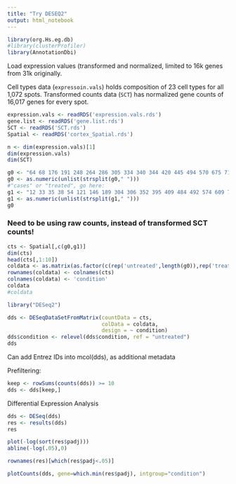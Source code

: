 ---
title: "Try DESEQ2"
output: html_notebook
---



```{r, echo=FALSE}
library(org.Hs.eg.db)
#library(clusterProfiler)
library(AnnotationDbi)
```

Load expression values (transformed and normalized, limited to 16k genes from 31k originally.

Cell types data (`expressoin.vals`) holds composition of 23 cell types for all 1,072 spots. Transformed counts data (`SCT`) has normalized gene counts of 16,017 genes for every spot.
```{r}
expression.vals <- readRDS('expression.vals.rds')
gene.list <- readRDS('gene.list.rds')
SCT <- readRDS('SCT.rds')
Spatial <- readRDS('cortex_Spatial.rds')

n <- dim(expression.vals)[1]
dim(expression.vals)
dim(SCT)
```



```{r}
g0 <- "64 68 176 191 248 264 286 305 334 340 344 420 445 494 570 675 710 760 774 780 790 849 929 956 964 971 987 1004 1009 1065"
g0 <- as.numeric(unlist(strsplit(g0," ")))
#"cases" or "treated", go here:
g1 <- "12 33 35 38 54 121 146 189 304 306 352 395 409 484 492 574 609 707 726 828 1011 490 462 406 1031 1037"
g1 <- as.numeric(unlist(strsplit(g1," ")))
g0
```
### Need to be using raw counts, instead of transformed SCT counts!
```{r}
cts <- Spatial[,c(g0,g1)]
dim(cts)
head(cts[,1:10])
coldata <- as.matrix(as.factor(c(rep('untreated',length(g0)),rep('treated',length(g1)))))
rownames(coldata) <- colnames(cts)
colnames(coldata) <- 'condition'
coldata
#coldata
```


```{r}
library("DESeq2")
```

```{r}
dds <- DESeqDataSetFromMatrix(countData = cts,
                              colData = coldata,
                              design = ~ condition)
dds$condition <- relevel(dds$condition, ref = "untreated")
dds
```

Can add Entrez IDs into mcol(dds), as additional metadata




Prefiltering:
```{r}
keep <- rowSums(counts(dds)) >= 10
dds <- dds[keep,]
```

Differential Expression Analysis
```{r}
dds <- DESeq(dds)
res <- results(dds)
res
```

```{r}
plot(-log(sort(res$padj)))
abline(-log(.05),0)
```


```{r}
rownames(res)[which(res$padj<.05)]
```

```{r}
plotCounts(dds, gene=which.min(res$padj), intgroup="condition")
```




